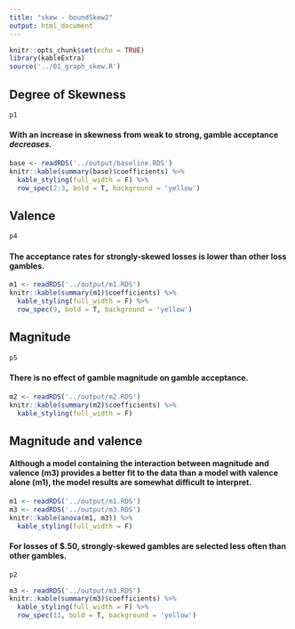 ```yaml
---
title: "skew - boundSkew2"
output: html_document
---
```


```r
knitr::opts_chunk$set(echo = TRUE)
library(kableExtra)
source('../01_graph_skew.R')
```

## Degree of Skewness
```r
p1
```

#### With an increase in skewness from weak to strong, gamble acceptance _decreases._

```r
base <- readRDS('../output/baseline.RDS')
knitr::kable(summary(base)$coefficients) %>% 
  kable_styling(full_width = F) %>%
  row_spec(2:3, bold = T, background = 'yellow')
```

## Valence
```r
p4
```

#### The acceptance rates for strongly-skewed losses is lower than other loss gambles. 

```r
m1 <- readRDS('../output/m1.RDS')
knitr::kable(summary(m1)$coefficients) %>% 
  kable_styling(full_width = F) %>%
  row_spec(9, bold = T, background = 'yellow')
```

## Magnitude
```r
p5
```

#### There is no effect of gamble magnitude on gamble acceptance. 

```r
m2 <- readRDS('../output/m2.RDS')
knitr::kable(summary(m2)$coefficients) %>% 
  kable_styling(full_width = F) 
```

## Magnitude and valence

#### Although a model containing the interaction between magnitude and valence (m3) provides a better fit to the data than a model with valence alone (m1), the model results are somewhat difficult to interpret. 

``` r
m1 <- readRDS('../output/m1.RDS')
m3 <- readRDS('../output/m3.RDS')
knitr::kable(anova(m1, m3)) %>% 
  kable_styling(full_width = F) 
```

#### For losses of \$.50, strongly-skewed gambles are selected less often than other gambles. 

```r
p2
```


```r
m3 <- readRDS('../output/m3.RDS')
knitr::kable(summary(m3)$coefficients) %>% 
  kable_styling(full_width = F) %>%
  row_spec(11, bold = T, background = 'yellow')
```